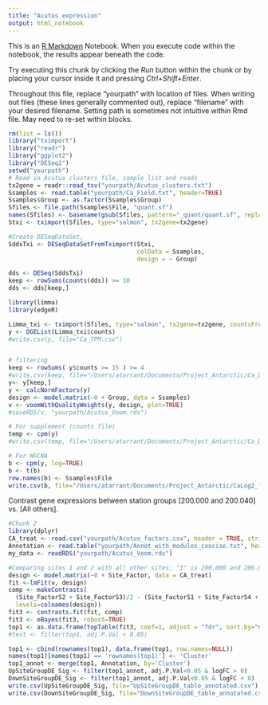 ---
title: "Acutus expression"
output: html_notebook
---

This is an [R Markdown](http://rmarkdown.rstudio.com) Notebook. When you execute code within the notebook, the results appear beneath the code. 

Try executing this chunk by clicking the *Run* button within the chunk or by placing your cursor inside it and pressing *Ctrl+Shift+Enter*. 

Throughout this file, replace "yourpath" with location of files. When writing out files (these lines generally commented out), replace "filename" with your desired filename.
Setting path is sometimes not intuitive within Rmd file. May need to re-set within blocks.

```{r echo=FALSE}
rm(list = ls())
library("tximport")
library("readr")
library("ggplot2")
library("DESeq2")
setwd("yourpath")
# Read in Acutus clusters file, sample list and reads
tx2gene = readr::read_tsv("yourpath/Acutus_clusters.txt")
Ssamples <- read.table("yourpath/Ca_Field.txt", header=TRUE)
Ssamples$Group <- as.factor(Ssamples$Group)
Sfiles <- file.path(Ssamples$File, "quant.sf")
names(Sfiles) <- basename(gsub(Sfiles, pattern="_quant/quant.sf", replacement=''))
Stxi <- tximport(Sfiles, type="salmon", tx2gene=tx2gene)

#Create DESeqDataSet, 
SddsTxi <- DESeqDataSetFromTximport(Stxi,
                                    colData = Ssamples,
                                    design = ~ Group)

dds <- DESeq(SddsTxi)
keep <- rowSums(counts(dds)) >= 10
dds <- dds[keep,]

library(limma)
library(edgeR)

Limma_txi <- tximport(Sfiles, type="salmon", tx2gene=tx2gene, countsFromAbundance = "lengthScaledTPM")
y <- DGEList(Limma_txi$counts)
#write.csv(y, file="Ca_TPM.csv")


# filtering
keep <- rowSums( y$counts >= 15 ) >= 4
#write.csv(keep, file="/Users/atarrant/Documents/Project_Antarctic/Ca_DE/Keep_logical.csv")
y<- y[keep,]
y <- calcNormFactors(y)
design <- model.matrix(~0 + Group, data = Ssamples)
v <- voomWithQualityWeights(y, design, plot=TRUE)
#saveRDS(v, "yourpath/Acutus_Voom.rds")

# For supplement (counts file)
temp <- cpm(y)
#write.csv(temp, file="/Users/atarrant/Documents/Project_Antarctic/Ca_DE/Ca_cpm.csv")

# For WGCNA
b <- cpm(y, log=TRUE)
b <- t(b)
row.names(b) <- Ssamples$File
write.csv(b, file="/Users/atarrant/Documents/Project_Antarctic/CaLog2_for_WGCNA.csv")

```

Contrast gene expressions between station groups [200.000 and 200.040] vs. [All others]. 

```{r}
#Chunk 2
library(dplyr)
CA_treat <- read.csv("yourpath/Acutus_factors.csv", header = TRUE, stringsAsFactors = TRUE)
Annotation <- read.table("yourpath/Annot_with_modules_concise.txt", header=TRUE, fill=TRUE, sep = "\t", quote="")
my_data <- readRDS("yourpath/Acutus_Voom.rds")

#Comparing sites 1 and 2 with all other sites; "1" is 200.000 and 200.040, "2" is all other sites.
design <- model.matrix(~0 + Site_Factor, data = CA_treat)
fit <-lmFit(v, design)
comp <- makeContrasts(
  (Site_FactorS2 + Site_FactorS3)/2 - (Site_FactorS1 + Site_FactorS4 + Site_FactorS5 + Site_FactorS6)/4, 
  levels=colnames(design))
fit3 <- contrasts.fit(fit, comp)
fit3 <- eBayes(fit3, robust=TRUE)
top1 <- as.data.frame(topTable(fit3, coef=1, adjust = "fdr", sort.by="none", number=49025)) 
#test <- filter(top1, adj.P.Val < 0.05)

top1 <- cbind(rownames(top1), data.frame(top1, row.names=NULL))
names(top1)[names(top1) == 'rownames(top1)'] <- 'Cluster'
top1_annot <- merge(top1, Annotation, by='Cluster')
UpSiteGroupDE_Sig <- filter(top1_annot, adj.P.Val<0.05 & logFC > 0)
DownSiteGroupDE_Sig <- filter(top1_annot, adj.P.Val<0.05 & logFC < 0)
write.csv(UpSiteGroupDE_Sig, file="UpSiteGroupDE_table_annotated.csv")
write.csv(DownSiteGroupDE_Sig, file="DownSiteGroupDE_table_annotated.csv")
```
